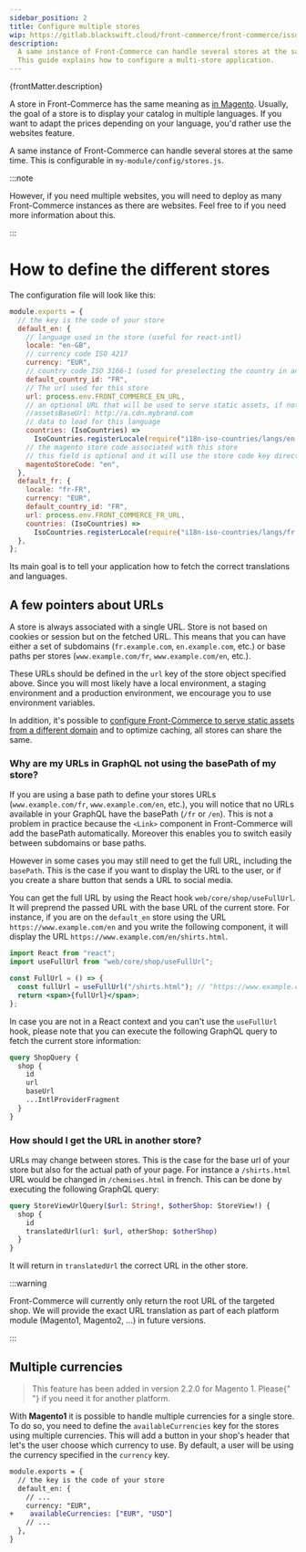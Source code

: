 ```yaml
---
sidebar_position: 2
title: Configure multiple stores
wip: https://gitlab.blackswift.cloud/front-commerce/front-commerce/issues/22
description:
  A same instance of Front-Commerce can handle several stores at the same time.
  This guide explains how to configure a multi-store application.
---
```


<p>{frontMatter.description}</p>


A store in Front-Commerce has the same meaning as
[in Magento](https://devdocs.magento.com/guides/v2.3/config-guide/multi-site/ms_over.html).
Usually, the goal of a store is to display your catalog in multiple languages.
If you want to adapt the prices depending on your language, you'd rather use the
websites feature.

A same instance of Front-Commerce can handle several stores at the same time.
This is configurable in `my-module/config/stores.js`.

:::note

However, if you need multiple websites, you will need to deploy as many
Front-Commerce instances as there are websites. Feel free to <ContactLink /> if
you need more information about this.

:::

# How to define the different stores

The configuration file will look like this:

```js title="my-module/config/stores.js"
module.exports = {
  // the key is the code of your store
  default_en: {
    // language used in the store (useful for react-intl)
    locale: "en-GB",
    // currency code ISO 4217
    currency: "EUR",
    // country code ISO 3166-1 (used for preselecting the country in an address input for instance
    default_country_id: "FR",
    // The url used for this store
    url: process.env.FRONT_COMMERCE_EN_URL,
    // an optional URL that will be used to serve static assets, if not defined assets are served from the url above.
    //assetsBaseUrl: http://a.cdn.mybrand.com
    // data to load for this language
    countries: (IsoCountries) =>
      IsoCountries.registerLocale(require("i18n-iso-countries/langs/en.json")),
    // the magento store code associated with this store
    // this field is optional and it will use the store code key directly if it is not specified
    magentoStoreCode: "en",
  },
  default_fr: {
    locale: "fr-FR",
    currency: "EUR",
    default_country_id: "FR",
    url: process.env.FRONT_COMMERCE_FR_URL,
    countries: (IsoCountries) =>
      IsoCountries.registerLocale(require("i18n-iso-countries/langs/fr.json")),
  },
};
```

Its main goal is to tell your application how to fetch the correct translations
and languages.

## A few pointers about URLs

A store is always associated with a single URL. Store is not based on cookies or
session but on the fetched URL. This means that you can have either a set of
subdomains (`fr.example.com`, `en.example.com`, etc.) or base paths per stores
(`www.example.com/fr`, `www.example.com/en`, etc.).

These URLs should be defined in the `url` key of the store object specified
above. Since you will most likely have a local environment, a staging
environment and a production environment, we encourage you to use environment
variables.

In addition, it's possible to
[configure Front-Commerce to serve static assets from a different domain](/docs/2.x/advanced/performance/assets-cdn-domain)
and to optimize caching, all stores can share the same.

### Why are my URLs in GraphQL not using the basePath of my store?

If you are using a base path to define your stores URLs (`www.example.com/fr`,
`www.example.com/en`, etc.), you will notice that no URLs available in your
GraphQL have the basePath (`/fr` or `/en`). This is not a problem in practice
because the `<Link>` component in Front-Commerce will add the basePath
automatically. Moreover this enables you to switch easily between subdomains or
base paths.

However in some cases you may still need to get the full URL, including the
`basePath`. This is the case if you want to display the URL to the user, or if
you create a share button that sends a URL to social media.

You can get the full URL by using the React hook `web/core/shop/useFullUrl`. It
will preprend the passed URL with the base URL of the current store. For
instance, if you are on the `default_en` store using the URL
`https://www.example.com/en` and you write the following component, it will
display the URL `https://www.example.com/en/shirts.html`.

```jsx
import React from "react";
import useFullUrl from "web/core/shop/useFullUrl";

const FullUrl = () => {
  const fullUrl = useFullUrl("/shirts.html"); // "https://www.example.com/en/shirts.html"
  return <span>{fullUrl}</span>;
};
```

In case you are not in a React context and you can't use the `useFullUrl` hook,
please note that you can execute the following GraphQL query to fetch the
current store information:

```graphql
query ShopQuery {
  shop {
    id
    url
    baseUrl
    ...IntlProviderFragment
  }
}
```

### How should I get the URL in another store?

URLs may change between stores. This is the case for the base url of your store
but also for the actual path of your page. For instance a `/shirts.html` URL
would be changed in `/chemises.html` in french. This can be done by executing
the following GraphQL query:

```graphql
query StoreViewUrlQuery($url: String!, $otherShop: StoreView!) {
  shop {
    id
    translatedUrl(url: $url, otherShop: $otherShop)
  }
}
```

It will return in `translatedUrl` the correct URL in the other store.

:::warning

Front-Commerce will currently only return the root URL of the targeted shop. We
will provide the exact URL translation as part of each platform module
(Magento1, Magento2, …) in future versions.

:::

## Multiple currencies

<blockquote>
  This feature has been added in version 2.2.0 for Magento 1. Please{" "}
  <ContactLink /> if you need it for another platform.
</blockquote>

With **Magento1** it is possible to handle multiple currencies for a single
store. To do so, you need to define the `availableCurrencies` key for the stores
using multiple currencies. This will add a button in your shop's header that
let's the user choose which currency to use. By default, a user will be using
the currency specified in the `currency` key.

```diff
module.exports = {
  // the key is the code of your store
  default_en: {
    // ...
    currency: "EUR",
+    availableCurrencies: ["EUR", "USD"]
    // ...
  },
}
```
